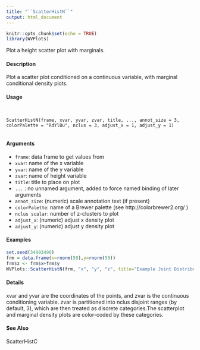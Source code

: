 ```yaml
---
title: "``ScatterHistN``"
output: html_document
---
```


```r
knitr::opts_chunk$set(echo = TRUE)
library(WVPlots)
```
Plot a height scatter plot with marginals.

#### Description

Plot a scatter plot conditioned on a continuous variable, with marginal conditional density plots.
 
#### Usage
<pre><code>

ScatterHistN(frame, xvar, yvar, zvar, title, ..., annot_size = 3,
colorPalette = "RdYlBu", nclus = 3, adjust_x = 1, adjust_y = 1)

</code></pre> 

#### Arguments

* ``frame``: data frame to get values from
* ``xvar ``:  name of the x variable
* ``yvar``:   name of the y variable
* ``zvar``:   name of height variable
* ``title ``:    title to place on plot
* ``... `` : no unnamed argument, added to force named binding of later arguments
* ``annot_size ``: (numeric) scale annotation text (if present)
* ``colorPalette``: name of a Brewer palette (see http://colorbrewer2.org/ )
* ``nclus scalar``: number of z-clusters to plot
* ``adjust_x ``: (numeric) adjust x density plot
* ``adjust_y ``: (numeric) adjust y density plot


#### Examples
```r

set.seed(34903490)
frm = data.frame(x=rnorm(50),y=rnorm(50))
frm$z <- frm$x+frm$y
WVPlots::ScatterHistN(frm, "x", "y", "z", title="Example Joint Distribution")
```
#### Details

xvar and yvar are the coordinates of the points, and zvar is the continuous conditioning variable.
zvar is partitioned into nclus disjoint ranges (by default, 3), which are then treated as discrete
categories.The scatterplot and marginal density plots are color-coded by these categories.

#### See Also
ScatterHistC